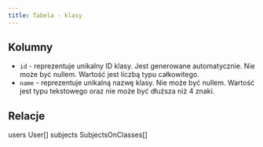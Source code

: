 ```yaml
---
title: Tabela - klasy
---
```


## Kolumny

- `id` - reprezentuje unikalny ID klasy. Jest generowane automatycznie. Nie może być nullem. Wartość jest liczbą typu całkowitego.
- `name` - reprezentuje unikalną nazwę klasy. Nie może być nullem. Wartość jest typu tekstowego oraz nie może być dłuższa niż 4 znaki.

## Relacje

users User[]
subjects SubjectsOnClasses[]
